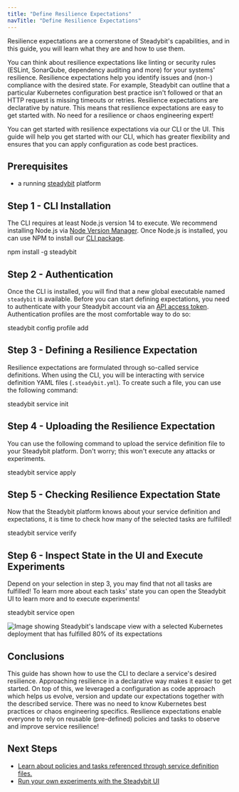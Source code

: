 ```yaml
---
title: "Define Resilience Expectations"
navTitle: "Define Resilience Expectations"
---
```


Resilience expectations are a cornerstone of Steadybit's capabilities, and in this guide, you will learn what they are and how to use them.

You can think about resilience expectations like linting or security rules (ESLint, SonarQube, dependency auditing and more) for your systems' resilience. Resilience expectations help you identify issues and (non-) compliance with the desired state. For example, Steadybit can outline that a particular Kubernetes configuration best practice isn't followed or that an HTTP request is missing timeouts or retries. Resilience expectations are declarative by nature. This means that resilience expectations are easy to get started with. No need for a resilience or chaos engineering expert!

You can get started with resilience expectations via our CLI or the UI. This guide will help you get started with our CLI, which has greater flexibility and ensures that you can apply configuration as code best practices.

## Prerequisites

- a running [steadybit](https://www.steadybit.com/try-for-free) platform

## Step 1 - CLI Installation

The CLI requires at least Node.js version 14 to execute. We recommend installing Node.js via [Node Version Manager](https://github.com/nvm-sh/nvm#intro). Once Node.js is installed, you can use NPM to install our [CLI package](https://www.npmjs.com/package/steadybit).

<Terminal>npm install -g steadybit</Terminal>

## Step 2 - Authentication

Once the CLI is installed, you will find that a new global executable named `steadybit` is available. Before you can start defining expectations, you need to authenticate with your Steadybit account via an [API access token](/integrate/10-api#tokens). Authentication profiles are the most comfortable way to do so:

<Terminal>steadybit config profile add</Terminal>

## Step 3 - Defining a Resilience Expectation

Resilience expectations are formulated through so-called service definitions. When using the CLI, you will be interacting with service definition YAML files (`.steadybit.yml`). To create such a file, you can use the following command:

<Terminal>steadybit service init</Terminal>

## Step 4 - Uploading the Resilience Expectation

You can use the following command to upload the service definition file to your Steadybit platform. Don't worry; this won't execute any attacks or experiments.

<Terminal>steadybit service apply</Terminal>

## Step 5 - Checking Resilience Expectation State

Now that the Steadybit platform knows about your service definition and expectations, it is time to check how many of the selected tasks are fulfilled!

<Terminal>steadybit service verify</Terminal>

## Step 6 - Inspect State in the UI and Execute Experiments

Depend on your selection in step 3, you may find that not all tasks are fulfilled! To learn more about each tasks' state you can open the Steadybit UI to learn more and to execute experiments!

<Terminal>steadybit service open</Terminal>

![Image showing Steadybit's landscape view with a selected Kubernetes deployment that has fulfilled 80% of its expectations](img-resilience-expectations/ui.png)

## Conclusions

This guide has shown how to use the CLI to declare a service's desired resilience. Approaching resilience in a declarative way makes it easier to get started. On top of this, we leveraged a configuration as code approach which helps us evolve, version and update our expectations together with the described service.
There was no need to know Kubernetes best practices or chaos engineering specifics. Resilience expectations enable everyone to rely on reusable (pre-defined) policies and tasks to observe and improve service resilience!


## Next Steps

 - [Learn about policies and tasks referenced through service definition files.](https://github.com/steadybit/definitions)
 - [Run your own experiments with the Steadybit UI](/getting-started/30-run-experiment-local)

